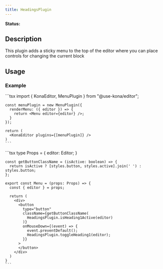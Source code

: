 ```yaml
---
title: HeadingsPlugin
---
```


**Status:** <Badge text="stable" type="tip" />

## Description
This plugin adds a sticky menu to the top of the editor where you can place controls for changing
the current block


## Usage
### Example
<Tabs>
  <Tab label="Editor.tsx">
    ```tsx
    import { KonaEditor, MenuPlugin } from "@use-kona/editor";

    const menuPlugin = new MenuPlugin({
      renderMenu: ({ editor }) => {
        return <Menu editor={editor} />;
      }
    });

    return (
      <KonaEditor plugins={[menuPlugin]} />
    )
    ```
  </Tab>
  <Tab label="Menu.tsx">
    ```tsx
    type Props = {
      editor: Editor;
    }

    const getButtonClassName = (isActive: boolean) => {
      return isActive ? [styles.button, styles.active].join(' ') : styles.button;
    };

    export const Menu = (props: Props) => {
      const { editor } = props;

      return (
        <div>
          <button
            type="button"
            className={getButtonClassName(
              HeadingsPlugin.isHeading1Active(editor)
            )}
            onMouseDown={(event) => {
              event.preventDefault();
              HeadingsPlugin.toggleHeading1(editor);
            }}
          >
          </button>
        </div>
      )
    }
    ```
  </Tab>
</Tabs>

